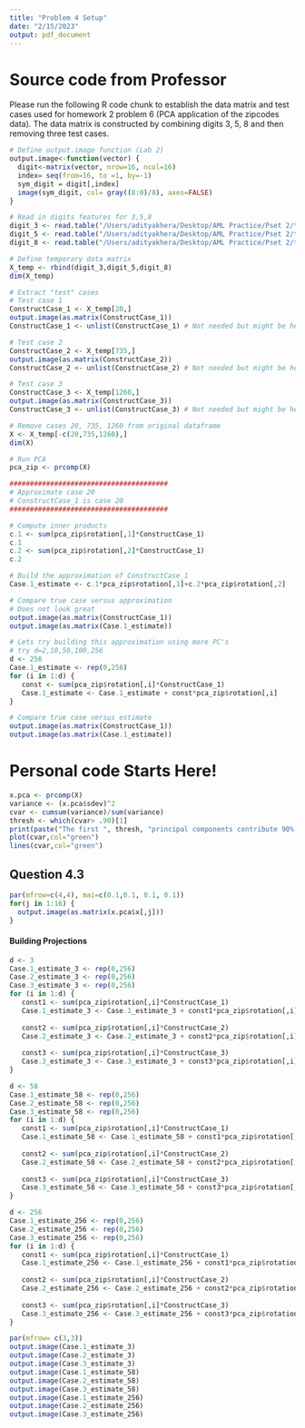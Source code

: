 ```yaml
---
title: "Problem 4 Setup"
date: "2/15/2023"
output: pdf_document
---
```


# Source code from Professor
Please run the following R code chunk to establish the data matrix and test cases used for homework 2 problem 6 (PCA application of the zipcodes data).  The data matrix is constructed by combining digits 3, 5, 8 and then removing three test cases. 
```r
# Define output.image function (Lab 2)
output.image<-function(vector) {
  digit<-matrix(vector, nrow=16, ncol=16)
  index= seq(from=16, to =1, by=-1)
  sym_digit = digit[,index]
  image(sym_digit, col= gray((8:0)/8), axes=FALSE)
}

# Read in digits features for 3,5,8
digit_3 <- read.table("/Users/adityakhera/Desktop/AML Practice/Pset 2/train_3.txt",header = F,sep=',')
digit_5 <- read.table("/Users/adityakhera/Desktop/AML Practice/Pset 2/train_5.txt",header = F,sep=',')
digit_8 <- read.table("/Users/adityakhera/Desktop/AML Practice/Pset 2/train_8.txt",header = F,sep=',')

# Define temporary data matrix
X_temp <- rbind(digit_3,digit_5,digit_8)
dim(X_temp)

# Extract "test" cases
# Test case 1
ConstructCase_1 <- X_temp[20,] 
output.image(as.matrix(ConstructCase_1))
ConstructCase_1 <- unlist(ConstructCase_1) # Not needed but might be helpful

# Test case 2
ConstructCase_2 <- X_temp[735,] 
output.image(as.matrix(ConstructCase_2))
ConstructCase_2 <- unlist(ConstructCase_2) # Not needed but might be helpful

# Test case 3
ConstructCase_3 <- X_temp[1260,] 
output.image(as.matrix(ConstructCase_3))
ConstructCase_3 <- unlist(ConstructCase_3) # Not needed but might be helpful

# Remove cases 20, 735, 1260 from original dataframe
X <- X_temp[-c(20,735,1260),]
dim(X)
```


```r
# Run PCA
pca_zip <- prcomp(X)

#######################################
# Approximate case 20
# ConstructCase_1 is case 20
#######################################

# Compute inner products 
c.1 <- sum(pca_zip$rotation[,1]*ConstructCase_1)
c.1
c.2 <- sum(pca_zip$rotation[,2]*ConstructCase_1)
c.2

# Build the approximation of ConstructCase_1
Case.1_estimate <- c.1*pca_zip$rotation[,1]+c.2*pca_zip$rotation[,2]

# Compare true case versus approximation 
# Does not look great
output.image(as.matrix(ConstructCase_1))
output.image(as.matrix(Case.1_estimate))
```


```r
# Lets try building this approximation using more PC's
# try d=2,10,50,100,256
d <- 256
Case.1_estimate <- rep(0,256)
for (i in 1:d) {
   const <- sum(pca_zip$rotation[,i]*ConstructCase_1)
   Case.1_estimate <- Case.1_estimate + const*pca_zip$rotation[,i]
}

# Compare true case versus estimate 
output.image(as.matrix(ConstructCase_1))
output.image(as.matrix(Case.1_estimate))
```

# Personal code Starts Here!
```r
x.pca <- prcomp(X)
variance <- (x.pca$sdev)^2
cvar <- cumsum(variance)/sum(variance)
thresh <- which(cvar> .90)[1]
print(paste("The first ", thresh, "principal components contribute 90% of the explained varaince in our set."))
plot(cvar,col="green")
lines(cvar,col="green")

```

## Question 4.3
```r
par(mfrow=c(4,4), mai=c(0.1,0.1, 0.1, 0.1))
for(j in 1:16) {
  output.image(as.matrix(x.pca$x[,j]))
}
```

#### Building Projections
```r
d <- 3
Case.1_estimate_3 <- rep(0,256)
Case.2_estimate_3 <- rep(0,256)
Case.3_estimate_3 <- rep(0,256)
for (i in 1:d) {
   const1 <- sum(pca_zip$rotation[,i]*ConstructCase_1)
   Case.1_estimate_3 <- Case.1_estimate_3 + const1*pca_zip$rotation[,i]
   
   const2 <- sum(pca_zip$rotation[,i]*ConstructCase_2)
   Case.2_estimate_3 <- Case.2_estimate_3 + const2*pca_zip$rotation[,i]
   
   const3 <- sum(pca_zip$rotation[,i]*ConstructCase_3)
   Case.3_estimate_3 <- Case.3_estimate_3 + const3*pca_zip$rotation[,i]
}

d <- 58
Case.1_estimate_58 <- rep(0,256)
Case.2_estimate_58 <- rep(0,256)
Case.3_estimate_58 <- rep(0,256)
for (i in 1:d) {
   const1 <- sum(pca_zip$rotation[,i]*ConstructCase_1)
   Case.1_estimate_58 <- Case.1_estimate_58 + const1*pca_zip$rotation[,i]
   
   const2 <- sum(pca_zip$rotation[,i]*ConstructCase_2)
   Case.2_estimate_58 <- Case.2_estimate_58 + const2*pca_zip$rotation[,i]
   
   const3 <- sum(pca_zip$rotation[,i]*ConstructCase_3)
   Case.3_estimate_58 <- Case.3_estimate_58 + const3*pca_zip$rotation[,i]
}

d <- 256
Case.1_estimate_256 <- rep(0,256)
Case.2_estimate_256 <- rep(0,256)
Case.3_estimate_256 <- rep(0,256)
for (i in 1:d) {
   const1 <- sum(pca_zip$rotation[,i]*ConstructCase_1)
   Case.1_estimate_256 <- Case.1_estimate_256 + const1*pca_zip$rotation[,i]
   
   const2 <- sum(pca_zip$rotation[,i]*ConstructCase_2)
   Case.2_estimate_256 <- Case.2_estimate_256 + const2*pca_zip$rotation[,i]
   
   const3 <- sum(pca_zip$rotation[,i]*ConstructCase_3)
   Case.3_estimate_256 <- Case.3_estimate_256 + const3*pca_zip$rotation[,i]
}


```

```r
par(mfrow= c(3,3))
output.image(Case.1_estimate_3)
output.image(Case.2_estimate_3)
output.image(Case.3_estimate_3)
output.image(Case.1_estimate_58)
output.image(Case.2_estimate_58)
output.image(Case.3_estimate_58)
output.image(Case.1_estimate_256)
output.image(Case.2_estimate_256)
output.image(Case.3_estimate_256)
```

